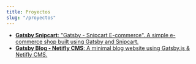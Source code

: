 ---
title: Proyectos
slug: "/proyectos"
---

- [**Gatsby Snipcart**: "Gatsby - Snipcart E-commerce". A simple e-commerce shop built using Gatsby and Snipcart.](https://gatsby-reactbootstrap-snipcart-ecommerce.netlify.app/)
- [**Gatsby Blog - Netifly CMS**: A minimal blog website using Gatsby.js & Netifly CMS.](https://gatsby-blog-netifly-cms.netlify.app/)
